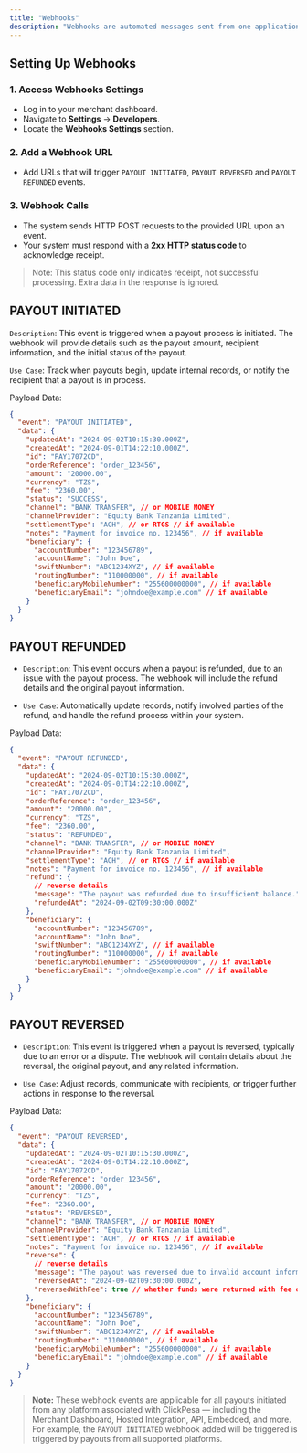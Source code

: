 ```yaml
---
title: "Webhooks"
description: "Webhooks are automated messages sent from one application to another when a specific event occurs. In the context of ClickPesa, webhooks notify you in real-time about important events for payouts."
---
```


## Setting Up Webhooks

### 1. Access Webhooks Settings

- Log in to your merchant dashboard.
- Navigate to **Settings** -> **Developers**.
- Locate the **Webhooks Settings** section.

### 2. Add a Webhook URL

- Add URLs that will trigger `PAYOUT INITIATED`, `PAYOUT REVERSED` and `PAYOUT REFUNDED` events.

### 3. Webhook Calls

- The system sends HTTP POST requests to the provided URL upon an event.
- Your system must respond with a **2xx HTTP status code** to acknowledge receipt.

> Note: This status code only indicates receipt, not successful processing. Extra data in the response is ignored.

## PAYOUT INITIATED

`Description`: This event is triggered when a payout process is initiated. The webhook will provide details such as the payout amount, recipient information, and the initial status of the payout.

`Use Case`: Track when payouts begin, update internal records, or notify the recipient that a payout is in process.

Payload Data:

```json
{
  "event": "PAYOUT INITIATED",
  "data": {
    "updatedAt": "2024-09-02T10:15:30.000Z",
    "createdAt": "2024-09-01T14:22:10.000Z",
    "id": "PAY17072CD",
    "orderReference": "order_123456",
    "amount": "20000.00",
    "currency": "TZS",
    "fee": "2360.00",
    "status": "SUCCESS",
    "channel": "BANK TRANSFER", // or MOBILE MONEY
    "channelProvider": "Equity Bank Tanzania Limited",
    "settlementType": "ACH", // or RTGS // if available
    "notes": "Payment for invoice no. 123456", // if available
    "beneficiary": {
      "accountNumber": "123456789",
      "accountName": "John Doe",
      "swiftNumber": "ABC1234XYZ", // if available
      "routingNumber": "110000000", // if available
      "beneficiaryMobileNumber": "255600000000", // if available
      "beneficiaryEmail": "johndoe@example.com" // if available
    }
  }
}
```

## PAYOUT REFUNDED

- `Description`: This event occurs when a payout is refunded, due to an issue with the payout process. The webhook will include the refund details and the original payout information.

- `Use Case`: Automatically update records, notify involved parties of the refund, and handle the refund process within your system.

Payload Data:

```json
{
  "event": "PAYOUT REFUNDED",
  "data": {
    "updatedAt": "2024-09-02T10:15:30.000Z",
    "createdAt": "2024-09-01T14:22:10.000Z",
    "id": "PAY17072CD",
    "orderReference": "order_123456",
    "amount": "20000.00",
    "currency": "TZS",
    "fee": "2360.00",
    "status": "REFUNDED",
    "channel": "BANK TRANSFER", // or MOBILE MONEY
    "channelProvider": "Equity Bank Tanzania Limited",
    "settlementType": "ACH", // or RTGS // if available
    "notes": "Payment for invoice no. 123456", // if available
    "refund": {
      // reverse details
      "message": "The payout was refunded due to insufficient balance.",
      "refundedAt": "2024-09-02T09:30:00.000Z"
    },
    "beneficiary": {
      "accountNumber": "123456789",
      "accountName": "John Doe",
      "swiftNumber": "ABC1234XYZ", // if available
      "routingNumber": "110000000", // if available
      "beneficiaryMobileNumber": "255600000000", // if available
      "beneficiaryEmail": "johndoe@example.com" // if available
    }
  }
}
```

## PAYOUT REVERSED

- `Description`: This event is triggered when a payout is reversed, typically due to an error or a dispute. The webhook will contain details about the reversal, the original payout, and any related information.

- `Use Case`: Adjust records, communicate with recipients, or trigger further actions in response to the reversal.

Payload Data:

```json
{
  "event": "PAYOUT REVERSED",
  "data": {
    "updatedAt": "2024-09-02T10:15:30.000Z",
    "createdAt": "2024-09-01T14:22:10.000Z",
    "id": "PAY17072CD",
    "orderReference": "order_123456",
    "amount": "20000.00",
    "currency": "TZS",
    "fee": "2360.00",
    "status": "REVERSED",
    "channel": "BANK TRANSFER", // or MOBILE MONEY
    "channelProvider": "Equity Bank Tanzania Limited",
    "settlementType": "ACH", // or RTGS // if available
    "notes": "Payment for invoice no. 123456", // if available
    "reverse": {
      // reverse details
      "message": "The payout was reversed due to invalid account information.",
      "reversedAt": "2024-09-02T09:30:00.000Z",
      "reversedWithFee": true // whether funds were returned with fee or not
    },
    "beneficiary": {
      "accountNumber": "123456789",
      "accountName": "John Doe",
      "swiftNumber": "ABC1234XYZ", // if available
      "routingNumber": "110000000", // if available
      "beneficiaryMobileNumber": "255600000000", // if available
      "beneficiaryEmail": "johndoe@example.com" // if available
    }
  }
}
```

> **Note:** These webhook events are applicable for all payouts initiated from any platform associated with ClickPesa — including the Merchant Dashboard, Hosted Integration, API, Embedded, and more. For example, the `PAYOUT INITIATED` webhook added will be triggered is triggered by payouts from all supported platforms.
